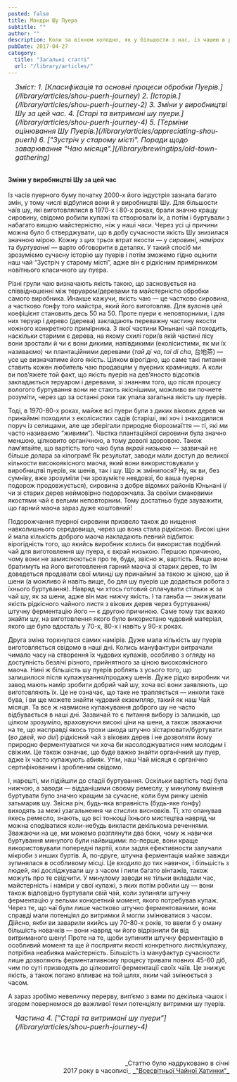```yaml
---
posted: false
title: Мандри Шу Пуера
subtitle: ""
author: ""
description: Коли за вікном холодно, як у більшости з нас, із чашею в руках цього темного, насиченого настою ідеально спостерігати за зимовими пейзажами надворі...
pubDate: 2017-04-27
category: 
  title: "Загальні статті"
  url: "/library/articles/"
---
```


<section style="font-size: 1rem; font-style: italic; padding-left: 1rem; margin-bottom: 2rem;">
    Зміст:
    1. [Класифікація та основні процеси обробки Пуерів.](/library/articles/shou-puerh-journey)
    2. [Історія.](/library/articles/shou-puerh-journey-2)
    3. Зміни у виробництві Шу за цей час.
    4. [Старі та витримані шу пуери.](/library/articles/shou-puerh-journey-4)
    5. [Терміни оцінювання Шу Пуерів.](/library/articles/appreciating-shou-puerh)
    6. ["Зустріч у старому місті". Поради щодо заварювання "Чаю місяця".](/library/brewingtips/old-town-gathering)
</section>

#### Зміни у виробництві Шу за цей час
Із часів пуерного буму початку 2000-х його індустрія зазнала багато змін, у тому числі відбулися вони й у виробництві Шу. Для більшости чаїв шу, які виготовлялися в 1970-х і 80-х роках, брали значно кращу сировину, свідомо робили купажі та створювали їх, а потім і буртували з набагато вищою майстерністю, ніж у наші часи. Через усі ці причини можна було б стверджувати, що&nbsp;в добу сучасности якість Шу знизилася значною мірою. Кожну з цих трьох втрат якости — у _сировині_, _намірах_ та _буртуванні_ — варто обговорити в деталях. У такий спосіб ми зрозуміємо сучасну історію шу пуерів і потім зможемо гідно оцінити наш чай “Зустріч у старому місті”, адже він є рідкісним примірником новітнього класичного шу пуера.

Різні групи чаю визначають якість такою, що засновується на співвідношенні між теруаром/деревами та майстерністю обробки самого виробника. Инакше кажучи, якість чаю — це частково сировина, а частково ґонфу того майстра, який його виготовляв. Для вулонів цей коефіцієнт становить десь 50 на 50. Проте пуери є неповторними, і для них теруар і дерево (дерева) закладають переважну частину якости кожного конкретного примірника. З якої частини Юньнані чай походить, наскільки старими є дерева, на якому схилі гори/в якій частині лісу вони зростали й чи є вони дикими, напівдикими (еколісистими, як ми їх називаємо) чи плантаційними деревами (_тай ді ча_, _tai di cha_, 台地茶) — усе це визначатиме його якість. Цілком вірогідно, що саме такі питання ставить кожен любитель чаю продавцям у пуерних крамницях. А коли ви пов’яжете той факт, що якість пуерів на дев’яносто відсотків закладається теруаром і деревами, зі знанням того, що після процесу вологого буртування вони не стають якіснішими, можливо ви почнете розуміти, через що за останні роки так упала загальна якість шу пуерів.

Тоді, в 1970-80-х роках, майже всі пуери були з диких вікових дерев чи принаймні походили з еколісистих садів (старіші, які хоч і знаходилися поруч із селищами, але ще зберігали природне біорозмаїття — ті, які ми часто називаємо “живими”). Частка плантаційної сировини була значно меншою, цілковито органічною, а тому доволі здоровою. Також пам’ятайте, що вартість того чаю була _вкрай_ низькою — зазвичай не більше долара за кілограм! Як результат, заводи мали доступ до великої кількости високоякісного маоча, який вони використовували у виробництві пуерів, як шенів, так і шу. Що ж змінилося? Ну, як ви, без сумніву, вже зрозуміли (чи зрозумієте невдовзі, бо ваша пуерна подорож продовжується), сировина з добре відомих районів Юньнані і/чи зі старих дерев неймовірно подорожчала. За своїми смаковими якостями чай є вельми неповторним. Тому достатньо буде зауважити, що гарний маоча зараз дуже коштовний!

Подорожчання пуерної сировини призвело також до нищення навколишнього середовища, через що вона стала рідкісною. Високі ціни й мала кількість доброго маоча накладають певний відбиток: вірогідність того, що якийсь виробник колись би використав подібний чай для виготовлення шу пуера, є вкрай низькою. Першою причиною, чому вони не замислюються про те, буде, звісно ж, вартість. Якщо вони братимуть на його виготовлення гарний маоча зі старих дерев, то їм доведеться продавати свої млинці шу принаймні за такою ж ціною, що й шени (а можливо й навіть вище, бо для шу пуерів ще додається робота з їхнього буртування). Навряд чи хтось готовий сплачувати стільки ж за чай шу, як за шени, адже він має нижчу якість. І та ганьба — знижувати якість рідкісного чайного листя з вікових дерев через буртування/штучну ферментацію його — є другою причиною. Саме тому так важко знайти шу, на виготовлення якого було використано чудовий матеріал, якого ще було вдосталь у 70-х, 80-х і навіть у 90-х роках.

Друга зміна торкнулася самих намірів. Дуже мала кількість шу пуерів виготовляється свідомо в наші дні. Колись мануфактури витрачали чимало часу на створення їх чудових купажів, особливо з огляду на доступність безлічі різного, прийнятного за ціною високоякісного маоча. Нині ж більшість шу пуерів роблять з усього того, що залишилося після купажування/продажу шенів. Дуже рідко виробник чи завод мають намір зробити добрий чай шу, хоча всі вони заявляють, що виготовляють їх. Це не означає, що таке не трапляється — инколи таке бува, і ви ще можете знайти чудовий екземпляр, такий як наш Чай місяця. Та все ж навмисне купажування доброго шу не часто відбувається в наші дні. Зазвичай то є питання вибору із залишків, що цілком зрозуміло, враховуючи високі ціни на шени, а також зважаючи на те, що насправді якось трохи шкода штучно зістарювати/буртувати (_во двей_, _wo dui_) рідкісний чай з вікових дерев і не дозволяти йому природно ферментуватися чи хоча би насолоджуватися ним молодим і свіжим. Це також означає, що буде важко знайти органічний шу пуер, адже їх часто купажують абияк. Утім, наш Чай місяця є органічно сертифікованим і зробленим свідомо.

І, нарешті, ми підійшли до стадії буртування. Оскільки вартість тоді була нижчою, а заводи — відданішими своєму ремеслу, у минулому вміння буртувати було значно кращим за сучасне, коли бум ринку шенів затьмарив шу. Звісна річ, будь-яка вправність (будь-яке ґонфу) виходять за межі узагальнення чи стислих висновків. Ті, хто опанував якесь ремесло, знають, що всі тонкощі їхнього мистецтва навряд чи можна сподіватися коли-небудь викласти декількома реченнями. Зважаючи на це, ми можемо розглянути два боки, чому ж навички буртування минулого були найвищими: по-перше, вони краще використовували попередні партії, коли задля ефективности залучали мікроби з инших буртів. А, по-друге, штучна ферментація майже завжди зупинялася в особливому місці. Це входило до тих навичок, і більшість з людей, які досліджували шу з часом і пили багато вінтажів, також можуть про те свідчити. У минулому заводи не тільки вкладали час, майстерність і наміри у свої купажі, з яких потім робили шу — вони також відповідно буртували свій чай, коли зупиняли штучну ферментацію у вельми конкретний момент, якого потребував купаж. Через те, що чаї були лише частково штучно ферментованими, вони справді мали потенціял до витримки й могли змінюватися з часом. Дійсно, якби ви заварили якийсь шу 70-80-х років, то ввели б у оману більшість новачків — вони навряд чи його відрізнили би від витриманого шену! Проте на те, щоби зупинити штучну ферментацію в особливий момент та ще й посприяти якості конкретного листя/купажу, потрібна неабияка майстерність. Більшість із мануфактур сучасности лише дозволяють ферментативному процесу тривати повних 45-60 діб, чим по суті призводять до цілковитої ферментації своїх чаїв. Це знижує якість, а також погано впливає на той шлях, яким чай змінюється з часом.

А зараз зробімо невеличку перерву, вип’ємо з вами по декілька чашок і згодом повернемося до важливої теми потенціялу витримки шу пуерів.

<section style="font-size: 1rem; font-style: italic; padding-left: 1rem; margin-bottom: 2rem;">
    Частина 4. ["Старі та витримані шу пуери"](/library/articles/shou-puerh-journey-4)
</section>

<p>&nbsp;</p>
<p align="right" style="font-size: 0.9rem;">_Статтю було надруковано в січні<br />2017 року в часописі_ <a title="globalteahut.org" href="http://www.globalteahut.org/" target="blank" rel="noopener"> _"Всесвітньої Чайної Хатинки"_ </a></p>